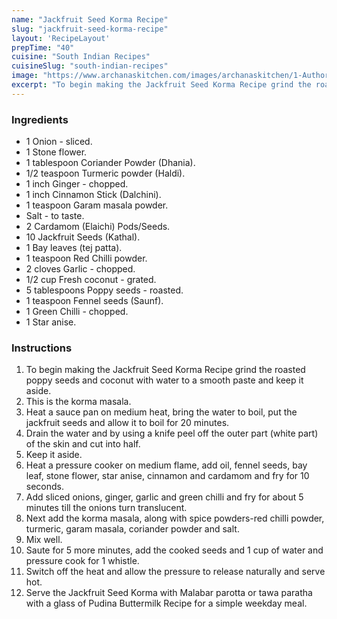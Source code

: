 ---
name: "Jackfruit Seed Korma Recipe"
slug: "jackfruit-seed-korma-recipe"
layout: 'RecipeLayout'
prepTime: "40"
cuisine: "South Indian Recipes"
cuisineSlug: "south-indian-recipes"
image: "https://www.archanaskitchen.com/images/archanaskitchen/1-Author/sibyl_sunitha/Jackfruit_Seed_Korma_Recipe.jpg"
excerpt: "To begin making the Jackfruit Seed Korma Recipe grind the roasted poppy seeds and coconut with water to a smooth paste and keep it aside"
---

### Ingredients

- 1 Onion - sliced.
- 1 Stone flower.
- 1 tablespoon Coriander Powder (Dhania).
- 1/2 teaspoon Turmeric powder (Haldi).
- 1 inch Ginger - chopped.
- 1 inch Cinnamon Stick (Dalchini).
- 1 teaspoon Garam masala powder.
- Salt - to taste.
- 2 Cardamom (Elaichi) Pods/Seeds.
- 10 Jackfruit Seeds (Kathal).
- 1 Bay leaves (tej patta).
- 1 teaspoon Red Chilli powder.
- 2 cloves Garlic - chopped.
- 1/2 cup Fresh coconut - grated.
- 5 tablespoons Poppy seeds - roasted.
- 1 teaspoon Fennel seeds (Saunf).
- 1 Green Chilli - chopped.
- 1 Star anise.

### Instructions

1. To begin making the Jackfruit Seed Korma Recipe grind the roasted poppy seeds and coconut with water to a smooth paste and keep it aside.
1. This is the korma masala.
1. Heat a sauce pan on medium heat, bring the water to boil, put  the jackfruit seeds and allow it to boil for 20 minutes.
1. Drain the water and by using a knife peel off the outer part (white part) of the skin and cut into half.
1. Keep it aside.
1. Heat a pressure cooker on medium flame, add oil, fennel seeds, bay leaf, stone flower, star anise, cinnamon and cardamom and fry for 10 seconds.
1. Add sliced onions, ginger, garlic and green chilli and fry for about 5 minutes till the onions turn translucent.
1. Next add the korma masala, along with spice powders-red chilli powder, turmeric, garam masala, coriander powder and salt.
1. Mix well.
1. Saute for 5 more minutes, add the cooked seeds and 1 cup of water and pressure cook for 1 whistle.
1. Switch off the heat and allow the pressure to release naturally and serve hot.
1. Serve the Jackfruit Seed Korma with Malabar parotta or tawa paratha with a glass of Pudina Buttermilk Recipe for a simple weekday meal.
